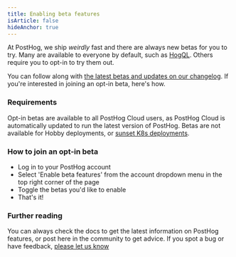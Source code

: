 ```yaml
---
title: Enabling beta features
isArticle: false
hideAnchor: true
---
```


At PostHog, we ship _weirdly_ fast and there are always new betas for you to try. Many are available to everyone by default, such as [HogQL](/docs/hogql). Others require you to opt-in to try them out.

You can follow along with [the latest betas and updates on our changelog](/changelog). If you're interested in joining an opt-in beta, here's how.

### Requirements

Opt-in betas are available to all PostHog Cloud users, as PostHog Cloud is automatically updated to run the latest version of PostHog. Betas are not available for Hobby deployments, or [sunset K8s deployments](/blog/sunsetting-helm-support-posthog). 

### How to join an opt-in beta

- Log in to your PostHog account
- Select 'Enable beta features' from the account dropdown menu in the top right corner of the page
- Toggle the betas you'd like to enable
- That's it!


### Further reading
You can always check the docs to get the latest information on PostHog features, or post here in the community to get advice. If you spot a bug or have feedback, [please let us know](http://app.posthog.com/home#supportModal)